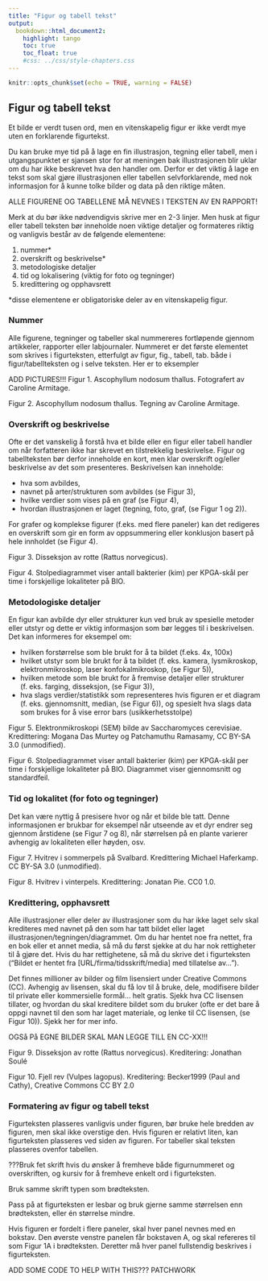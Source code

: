 ```yaml
---
title: "Figur og tabell tekst"
output:
  bookdown::html_document2:
    highlight: tango
    toc: true
    toc_float: true
    #css: ../css/style-chapters.css
---
```


```r
knitr::opts_chunk$set(echo = TRUE, warning = FALSE)
```

## Figur og tabell tekst

Et bilde er verdt tusen ord, men en vitenskapelig figur er ikke verdt mye uten en forklarende figurtekst.

Du kan bruke mye tid på å lage en fin illustrasjon, tegning eller tabell, men i utgangspunktet er sjansen stor for at meningen bak illustrasjonen blir uklar om du har ikke beskrevet hva den handler om.
Derfor er det viktig å lage en tekst som skal gjøre illustrasjonen eller tabellen selvforklarende, med nok informasjon for å kunne tolke bilder og data på den riktige måten.

ALLE FIGURENE OG TABELLENE MÅ NEVNES I TEKSTEN AV EN RAPPORT!

Merk at du bør ikke nødvendigvis skrive mer en 2-3 linjer.
Men husk at figur eller tabell teksten bør inneholde noen viktige detaljer og formateres riktig og vanligvis består av de følgende elementene:

1. nummer*
2. overskrift og beskrivelse*
3. metodologiske detaljer
4. tid og lokalisering (viktig for foto og tegninger)
5. kredittering og opphavsrett

*disse elementene er obligatoriske deler av en vitenskapelig figur.

 

### Nummer

Alle figurene, tegninger og tabeller skal nummereres fortløpende gjennom artikkeler, rapporter eller labjournaler.
Nummeret er det første elementet som skrives i figurteksten, etterfulgt av figur, fig., tabell, tab. både i figur/tabellteksten og i selve teksten.
Her er to eksempler

ADD PICTURES!!!
Figur 1. Ascophyllum nodosum thallus. Fotografert av Caroline Armitage.


Figur 2. Ascophyllum nodosum thallus. Tegning av Caroline Armitage.


### Overskrift og beskrivelse

Ofte er det vanskelig å forstå hva et bilde eller en figur eller tabell handler om når forfatteren  ikke har skrevet en tilstrekkelig beskrivelse.
Figur og tabellteksten bør derfor inneholde en kort, men klar overskrift og/eller beskrivelse av det som presenteres.
Beskrivelsen kan inneholde:

- hva som avbildes,
- navnet på arter/strukturen som avbildes (se Figur 3),
- hvilke verdier som vises på en graf (se Figur 4),
- hvordan illustrasjonen er laget (tegning, foto, graf, (se Figur 1 og 2)).

For grafer og komplekse figurer (f.eks. med flere paneler) kan det redigeres en overskrift som gir en form av oppsummering eller konklusjon basert på hele innholdet (se Figur 4).


Figur 3. Disseksjon av rotte (Rattus norvegicus).


Figur 4. Stolpediagrammet viser antall bakterier (kim) per KPGA-skål per time i forskjellige lokaliteter på BIO.


### Metodologiske detaljer

En figur kan avbilde dyr eller strukturer kun ved bruk av spesielle metoder eller utstyr og dette er viktig informasjon som bør legges til i beskrivelsen.
Det kan informeres for eksempel om:

- hvilken forstørrelse som ble brukt for å ta bildet (f.eks. 4x, 100x)
- hvilket utstyr som ble brukt for å ta bildet (f. eks. kamera, lysmikroskop, elektronmikroskop, laser konfokalmikroskop, (se Figur 5)),
- hvilken metode som ble brukt for å fremvise detaljer eller strukturer (f. eks. farging, disseksjon, (se Figur 3)),
- hva slags verdier/statistikk som representeres hvis figuren er et diagram (f. eks. gjennomsnitt, median, (se Figur 6)), og spesielt hva slags data som brukes for å vise error bars (usikkerhetsstolpe)

Figur 5. Elektronmikroskopi (SEM) bilde av Saccharomyces cerevisiae.  Kredittering: Mogana Das Murtey og Patchamuthu Ramasamy, CC BY-SA 3.0 (unmodified).


Figur 6. Stolpediagrammet viser antall bakterier (kim) per KPGA-skål per time i forskjellige lokaliteter på BIO. Diagrammet viser gjennomsnitt og standardfeil.


### Tid og lokalitet (for foto og tegninger)

Det kan være nyttig å presisere hvor og når et bilde ble tatt.
Denne informasjonen er brukbar for eksempel når utseende av et dyr endrer seg gjennom årstidene (se Figur 7 og 8), når størrelsen på en plante varierer avhengig av lokaliteten eller høyden, osv.


Figur 7. Hvitrev i sommerpels på Svalbard. Kredittering Michael Haferkamp. CC BY-SA 3.0 (unmodified).


Figur 8. Hvitrev i vinterpels. Kredittering: Jonatan Pie. CC0 1.0.



### Kredittering, opphavsrett

Alle illustrasjoner eller deler av illustrasjoner som du har ikke laget selv skal krediteres med navnet på den som har tatt bildet eller laget illustrasjonen/tegningen/diagrammet.
Om du har hentet noe fra nettet, fra en bok eller et annet media, så må du først sjekke at du har nok rettigheter til å gjøre det.
Hvis du har rettighetene, så må du skrive det i figurteksten ("Bildet er hentet fra [URL/firma/tidsskrift/media] med tillatelse av...").

Det finnes millioner av bilder og film lisensiert under Creative Commons (CC).
Avhengig av lisensen, skal du få lov til å bruke, dele, modifisere bilder til private eller kommersielle formål... helt gratis.
Sjekk hva CC lisensen tillater, og hvordan du skal kreditere bildet som du bruker (ofte er det bare å oppgi navnet til den som har laget materiale, og lenke til CC lisensen, (se Figur 10)).
Sjekk her for mer info.

OGSå På EGNE BILDER SKAL MAN LEGGE TILL EN CC-XX!!!


Figur 9. Disseksjon av rotte (Rattus norvegicus). Kreditering: Jonathan Soulé


Figur 10. Fjell rev (Vulpes lagopus). Kreditering: Becker1999 (Paul and Cathy), Creative Commons CC BY 2.0



### Formatering av figur og tabell tekst

Figurteksten plasseres vanligvis under figuren, bør bruke hele bredden av figuren, men skal ikke overstige den.
Hvis figuren er relativt liten, kan figurteksten plasseres ved siden av figuren.
For tabeller skal teksten plasseres ovenfor tabellen.

???Bruk fet skrift hvis du ønsker å fremheve både figurnummeret og overskriften, og kursiv for å fremheve enkelt ord i figurteksten.

Bruk samme skrift typen som brødteksten.

Pass på at figurteksten er lesbar og bruk gjerne samme størrelsen enn brødteksten, eller én størrelse mindre.

Hvis figuren er fordelt i flere paneler, skal hver panel nevnes med en bokstav.
Den øverste venstre panelen får bokstaven A, og skal refereres til som Figur 1A i brødteksten.
Deretter må hver panel fullstendig beskrives i figurteksten.

ADD SOME CODE TO HELP WITH THIS???
PATCHWORK